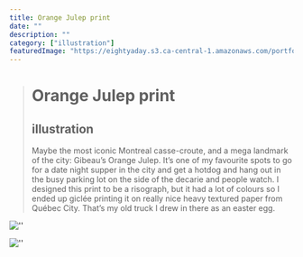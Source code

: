 ```yaml
---
title: Orange Julep print
date: ""
description: ""
category: ["illustration"]
featuredImage: "https://eightyaday.s3.ca-central-1.amazonaws.com/portfolio/orange-julep/orange-julep-preview.jpg"
---
```


> # Orange Julep print
>
> ## illustration
>
> Maybe the most iconic Montreal casse-croute, and a mega landmark of the city: Gibeau’s Orange Julep. It’s one of my favourite spots to go for a date night supper in the city and get a hotdog and hang out in the busy parking lot on the side of the decarie and people watch. I designed this print to be a risograph, but it had a lot of colours so I ended up giclée printing it on really nice heavy textured paper from Québec City. That’s my old truck I drew in there as an easter egg.

![''](https://eightyaday.s3.ca-central-1.amazonaws.com/portfolio/orange-julep/orange-julep-01.jpg)

![''](https://eightyaday.s3.ca-central-1.amazonaws.com/portfolio/orange-julep/orange-julep-02.jpg)
